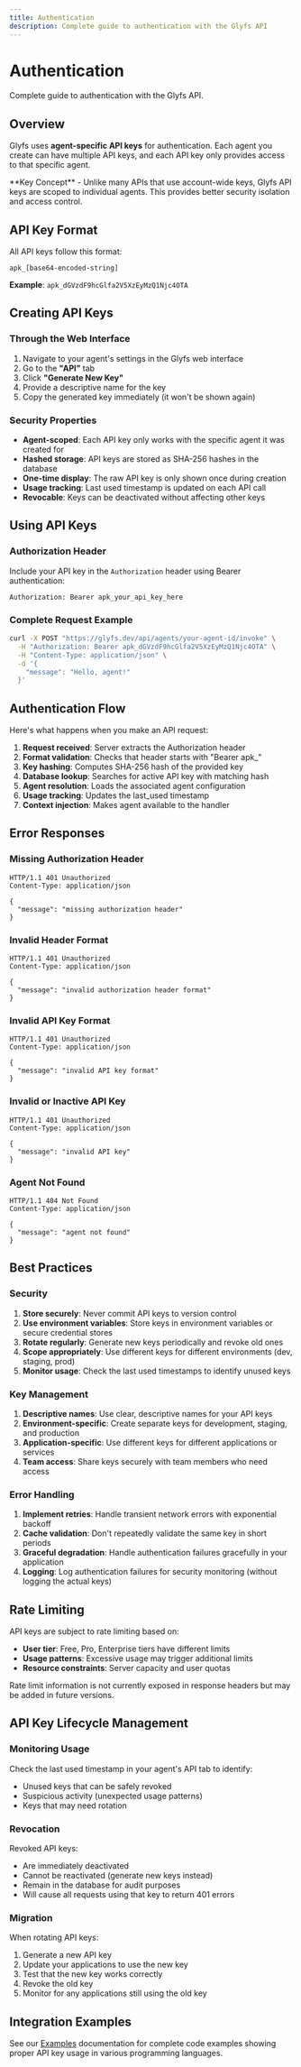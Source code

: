 ```yaml
---
title: Authentication
description: Complete guide to authentication with the Glyfs API
---
```



# Authentication

Complete guide to authentication with the Glyfs API.

## Overview

Glyfs uses **agent-specific API keys** for authentication. Each agent you create can have multiple API keys, and each API key only provides access to that specific agent.

<Callout type="info">
**Key Concept** - Unlike many APIs that use account-wide keys, Glyfs API keys are scoped to individual agents. This provides better security isolation and access control.
</Callout>

## API Key Format

All API keys follow this format:

```
apk_[base64-encoded-string]
```

**Example**: `apk_dGVzdF9hcGlfa2V5XzEyMzQ1Njc4OTA`

## Creating API Keys

### Through the Web Interface

1. Navigate to your agent's settings in the Glyfs web interface
2. Go to the **"API"** tab
3. Click **"Generate New Key"** 
4. Provide a descriptive name for the key
5. Copy the generated key immediately (it won't be shown again)

### Security Properties

- **Agent-scoped**: Each API key only works with the specific agent it was created for
- **Hashed storage**: API keys are stored as SHA-256 hashes in the database  
- **One-time display**: The raw API key is only shown once during creation
- **Usage tracking**: Last used timestamp is updated on each API call
- **Revocable**: Keys can be deactivated without affecting other keys

## Using API Keys

### Authorization Header

Include your API key in the `Authorization` header using Bearer authentication:

```http
Authorization: Bearer apk_your_api_key_here
```

### Complete Request Example

```bash
curl -X POST "https://glyfs.dev/api/agents/your-agent-id/invoke" \
  -H "Authorization: Bearer apk_dGVzdF9hcGlfa2V5XzEyMzQ1Njc4OTA" \
  -H "Content-Type: application/json" \
  -d '{
    "message": "Hello, agent!"
  }'
```

## Authentication Flow

Here's what happens when you make an API request:

1. **Request received**: Server extracts the Authorization header
2. **Format validation**: Checks that header starts with "Bearer apk_"
3. **Key hashing**: Computes SHA-256 hash of the provided key
4. **Database lookup**: Searches for active API key with matching hash
5. **Agent resolution**: Loads the associated agent configuration
6. **Usage tracking**: Updates the last_used timestamp
7. **Context injection**: Makes agent available to the handler

## Error Responses

### Missing Authorization Header
```http
HTTP/1.1 401 Unauthorized
Content-Type: application/json

{
  "message": "missing authorization header"
}
```

### Invalid Header Format
```http
HTTP/1.1 401 Unauthorized
Content-Type: application/json

{
  "message": "invalid authorization header format"
}
```

### Invalid API Key Format
```http
HTTP/1.1 401 Unauthorized  
Content-Type: application/json

{
  "message": "invalid API key format"
}
```

### Invalid or Inactive API Key
```http
HTTP/1.1 401 Unauthorized
Content-Type: application/json

{
  "message": "invalid API key"
}
```

### Agent Not Found
```http
HTTP/1.1 404 Not Found
Content-Type: application/json

{
  "message": "agent not found"
}
```

## Best Practices

### Security
1. **Store securely**: Never commit API keys to version control
2. **Use environment variables**: Store keys in environment variables or secure credential stores
3. **Rotate regularly**: Generate new keys periodically and revoke old ones
4. **Scope appropriately**: Use different keys for different environments (dev, staging, prod)
5. **Monitor usage**: Check the last used timestamps to identify unused keys

### Key Management
1. **Descriptive names**: Use clear, descriptive names for your API keys
2. **Environment-specific**: Create separate keys for development, staging, and production
3. **Application-specific**: Use different keys for different applications or services
4. **Team access**: Share keys securely with team members who need access

### Error Handling
1. **Implement retries**: Handle transient network errors with exponential backoff
2. **Cache validation**: Don't repeatedly validate the same key in short periods
3. **Graceful degradation**: Handle authentication failures gracefully in your application
4. **Logging**: Log authentication failures for security monitoring (without logging the actual keys)

## Rate Limiting

API keys are subject to rate limiting based on:
- **User tier**: Free, Pro, Enterprise tiers have different limits
- **Usage patterns**: Excessive usage may trigger additional limits  
- **Resource constraints**: Server capacity and user quotas

Rate limit information is not currently exposed in response headers but may be added in future versions.

## API Key Lifecycle Management

### Monitoring Usage
Check the last used timestamp in your agent's API tab to identify:
- Unused keys that can be safely revoked
- Suspicious activity (unexpected usage patterns)
- Keys that may need rotation

### Revocation
Revoked API keys:
- Are immediately deactivated
- Cannot be reactivated (generate new keys instead)
- Remain in the database for audit purposes
- Will cause all requests using that key to return 401 errors

### Migration
When rotating API keys:
1. Generate a new API key
2. Update your applications to use the new key
3. Test that the new key works correctly
4. Revoke the old key
5. Monitor for any applications still using the old key

## Integration Examples

See our [Examples](/docs/examples/) documentation for complete code examples showing proper API key usage in various programming languages.